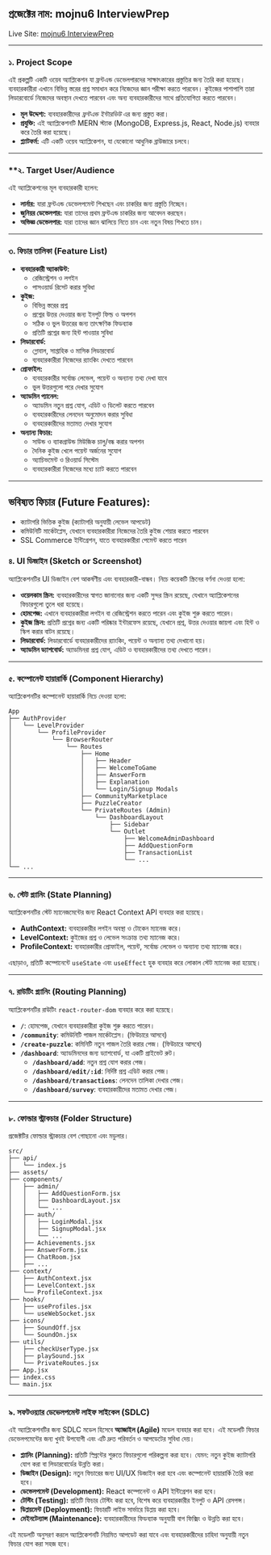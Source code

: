 ## **প্রজেক্টের নাম:** mojnu6 InterviewPrep

Live Site: [mojnu6 InterviewPrep](https://mojnu6.vercel.app/)

---

### **১. Project Scope**

এই প্রকল্পটি একটি ওয়েব অ্যাপ্লিকেশন যা ফ্রন্টএন্ড ডেভেলপারদের সাক্ষাৎকারের প্রস্তুতির জন্য তৈরি করা হয়েছে। ব্যবহারকারীরা এখানে বিভিন্ন স্তরের প্রশ্ন সমাধান করে নিজেদের জ্ঞান পরীক্ষা করতে পারবেন। কুইজের পাশাপাশি তারা লিডারবোর্ডে নিজেদের অবস্থান দেখতে পারবেন এবং অন্য ব্যবহারকারীদের সাথে প্রতিযোগিতা করতে পারবেন।

- **মূল উদ্দেশ্য:** ব্যবহারকারীদের _ফ্রন্টএন্ড ইন্টারভিউ_ এর জন্য প্রস্তুত করা।
- **প্রযুক্তি:** এই অ্যাপ্লিকেশনটি MERN স্ট্যাক (MongoDB, Express.js, React, Node.js) ব্যবহার করে তৈরি করা হয়েছে।
- **প্ল্যাটফর্ম:** এটি একটি ওয়েব অ্যাপ্লিকেশন, যা যেকোনো আধুনিক ব্রাউজারে চলবে।

---

### \*\*২. Target User/Audience

এই অ্যাপ্লিকেশনের মূল ব্যবহারকারী হলেন:

- **লার্নার:** যারা ফ্রন্টএন্ড ডেভেলপমেন্ট শিখছেন এবং চাকরির জন্য প্রস্তুতি নিচ্ছেন।
- **জুনিয়র ডেভেলপার:** যারা তাদের প্রথম ফ্রন্টএন্ড চাকরির জন্য আবেদন করছেন।
- **অভিজ্ঞ ডেভেলপার:** যারা তাদের জ্ঞান ঝালিয়ে নিতে চান এবং নতুন বিষয় শিখতে চান।

---

### **৩. ফিচার তালিকা (Feature List)**

- **ব্যবহারকারী অ্যাকাউন্ট:**
  - রেজিস্ট্রেশন ও লগইন
  - পাসওয়ার্ড রিসেট করার সুবিধা
- **কুইজ:**
  - বিভিন্ন স্তরের প্রশ্ন
  - প্রশ্নের উত্তর দেওয়ার জন্য ইনপুট ফিল্ড ও অপশন
  - সঠিক ও ভুল উত্তরের জন্য তাৎক্ষণিক ফিডব্যাক
  - প্রতিটি প্রশ্নের জন্য হিন্ট পাওয়ার সুবিধা
- **লিডারবোর্ড:**
  - গ্লোবাল, সাপ্তাহিক ও মাসিক লিডারবোর্ড
  - ব্যবহারকারীরা নিজেদের র‍্যাংকিং দেখতে পারবেন
- **প্রোফাইল:**
  - ব্যবহারকারীর সর্বোচ্চ লেভেল, পয়েন্ট ও অন্যান্য তথ্য দেখা যাবে
  - ভুল উত্তরগুলো পরে দেখার সুযোগ
- **অ্যাডমিন প্যানেল:**
  - অ্যাডমিন নতুন প্রশ্ন যোগ, এডিট ও ডিলেট করতে পারবেন
  - ব্যবহারকারীদের লেনদেন অনুমোদন করার সুবিধা
  - ব্যবহারকারীদের মতামত দেখার সুযোগ
- **অন্যান্য ফিচার:**
  - সাউন্ড ও ব্যাকগ্রাউন্ড মিউজিক চালু/বন্ধ করার অপশন
  - দৈনিক কুইজ খেলে পয়েন্ট অর্জনের সুযোগ
  - অ্যাচিভমেন্ট ও রিওয়ার্ড সিস্টেম
  - ব্যবহারকারীরা নিজেদের মধ্যে চ্যাট করতে পারবেন

---

## ভবিষ্যত ফিচার (Future Features):

- ক্যাটাগরি ভিত্তিক কুইজ (ক্যাটাগরি অনুযায়ী লেভেল আপডেট)
- কমিউনিটি মার্কেটপ্লেস, যেখানে ব্যবহারকারীরা নিজেদের তৈরি কুইজ শেয়ার করতে পারবেন
- SSL Commerce ইন্টিগ্রেশন, যাতে ব্যবহারকারীরা পেমেন্ট করতে পারেন

### **৪. UI ডিজাইন (Sketch or Screenshot)**

অ্যাপ্লিকেশনটির UI ডিজাইন বেশ আকর্ষণীয় এবং ব্যবহারকারী-বান্ধব। নিচে কয়েকটি স্ক্রিনের বর্ণনা দেওয়া হলো:

- **ওয়েলকাম স্ক্রিন:** ব্যবহারকারীদের স্বাগত জানানোর জন্য একটি সুন্দর স্ক্রিন রয়েছে, যেখানে অ্যাপ্লিকেশনের ফিচারগুলো তুলে ধরা হয়েছে।
- **হোমপেজ:** এখানে ব্যবহারকারীরা লগইন বা রেজিস্ট্রেশন করতে পারেন এবং কুইজ শুরু করতে পারেন।
- **কুইজ স্ক্রিন:** প্রতিটি প্রশ্নের জন্য একটি পরিষ্কার ইন্টারফেস রয়েছে, যেখানে প্রশ্ন, উত্তর দেওয়ার জায়গা এবং হিন্ট ও স্কিপ করার বাটন রয়েছে।
- **লিডারবোর্ড:** লিডারবোর্ডে ব্যবহারকারীদের র‍্যাংকিং, পয়েন্ট ও অন্যান্য তথ্য দেখানো হয়।
- **অ্যাডমিন ড্যাশবোর্ড:** অ্যাডমিনরা প্রশ্ন যোগ, এডিট ও ব্যবহারকারীদের তথ্য দেখতে পারেন।

---

### **৫. কম্পোনেন্ট হায়ারার্কি (Component Hierarchy)**

অ্যাপ্লিকেশনটির কম্পোনেন্ট হায়ারার্কি নিচে দেওয়া হলো:

```
App
├── AuthProvider
│   └── LevelProvider
│       └── ProfileProvider
│           └── BrowserRouter
│               └── Routes
│                   ├── Home
│                   │   ├── Header
│                   │   ├── WelcomeToGame
│                   │   ├── AnswerForm
│                   │   ├── Explanation
│                   │   └── Login/Signup Modals
│                   ├── CommunityMarketplace
│                   ├── PuzzleCreator
│                   └── PrivateRoutes (Admin)
│                       └── DashboardLayout
│                           ├── Sidebar
│                           └── Outlet
│                               ├── WelcomeAdminDashboard
│                               ├── AddQuestionForm
│                               ├── TransactionList
│                               └── ...
└── ...
```

---

### **৬. স্টেট প্ল্যানিং (State Planning)**

অ্যাপ্লিকেশনটির স্টেট ম্যানেজমেন্টের জন্য React Context API ব্যবহার করা হয়েছে।

- **AuthContext:** ব্যবহারকারীর লগইন অবস্থা ও টোকেন ম্যানেজ করে।
- **LevelContext:** কুইজের প্রশ্ন ও লেভেল সংক্রান্ত তথ্য ম্যানেজ করে।
- **ProfileContext:** ব্যবহারকারীর প্রোফাইল, পয়েন্ট, সর্বোচ্চ লেভেল ও অন্যান্য তথ্য ম্যানেজ করে।

এছাড়াও, প্রতিটি কম্পোনেন্টে `useState` এবং `useEffect` হুক ব্যবহার করে লোকাল স্টেট ম্যানেজ করা হয়েছে।

---

### **৭. রাউটিং প্ল্যানিং (Routing Planning)**

অ্যাপ্লিকেশনটির রাউটিং `react-router-dom` ব্যবহার করে করা হয়েছে।

- **`/`**: হোমপেজ, যেখানে ব্যবহারকারীরা কুইজ শুরু করতে পারেন।
- **`/community`**: কমিউনিটি পাজল মার্কেটপ্লেস। (ফিউচারে আসবে)
- **`/create-puzzle`**: কমিনিটি নতুন পাজল তৈরি করার পেজ। (ফিউচারে আসবে)
- **`/dashboard`**: অ্যাডমিনদের জন্য ড্যাশবোর্ড, যা একটি প্রাইভেট রুট।
  - **`/dashboard/add`**: নতুন প্রশ্ন যোগ করার পেজ।
  - **`/dashboard/edit/:id`**: নির্দিষ্ট প্রশ্ন এডিট করার পেজ।
  - **`/dashboard/transactions`**: লেনদেন তালিকা দেখার পেজ।
  - **`/dashboard/survey`**: ব্যবহারকারীদের মতামত দেখার পেজ।

---

### **৮. ফোল্ডার স্ট্রাকচার (Folder Structure)**

প্রজেক্টটির ফোল্ডার স্ট্রাকচার বেশ গোছানো এবং মডুলার।

```
src/
├── api/
│   └── index.js
├── assets/
├── components/
│   ├── admin/
│   │   ├── AddQuestionForm.jsx
│   │   ├── DashboardLayout.jsx
│   │   └── ...
│   ├── auth/
│   │   ├── LoginModal.jsx
│   │   ├── SignupModal.jsx
│   │   └── ...
│   ├── Achievements.jsx
│   ├── AnswerForm.jsx
│   ├── ChatRoom.jsx
│   ├── ...
├── context/
│   ├── AuthContext.jsx
│   ├── LevelContext.jsx
│   └── ProfileContext.jsx
├── hooks/
│   ├── useProfiles.jsx
│   └── useWebSocket.jsx
├── icons/
│   ├── SoundOff.jsx
│   └── SoundOn.jsx
├── utils/
│   ├── checkUserType.jsx
│   ├── playSound.jsx
│   └── PrivateRoutes.jsx
├── App.jsx
├── index.css
└── main.jsx
```

---

### **৯. সফটওয়্যার ডেভেলপমেন্ট লাইফ সাইকেল (SDLC)**

এই অ্যাপ্লিকেশনটির জন্য SDLC মডেল হিসেবে **অ্যাজাইল (Agile)** মডেল ব্যবহার করা হবে। এই মডেলটি ফিচার ডেভেলপমেন্টের জন্য খুবই উপযোগী এবং এটি দ্রুত পরিবর্তন ও আপডেটের সুবিধা দেয়।

- **প্ল্যানিং (Planning):** প্রতিটি স্প্রিন্টের শুরুতে ফিচারগুলো পরিকল্পনা করা হবে। যেমন: নতুন কুইজ ক্যাটাগরি যোগ করা বা লিডারবোর্ডের উন্নতি করা।
- **ডিজাইন (Design):** নতুন ফিচারের জন্য UI/UX ডিজাইন করা হবে এবং কম্পোনেন্ট হায়ারার্কি তৈরি করা হবে।
- **ডেভেলপমেন্ট (Development):** React কম্পোনেন্ট ও API ইন্টিগ্রেশন করা হবে।
- **টেস্টিং (Testing):** প্রতিটি ফিচার টেস্টিং করা হবে, বিশেষ করে ব্যবহারকারীর ইনপুট ও API রেসপন্স।
- **ডিপ্লয়মেন্ট (Deployment):** ফিচারটি লাইভ সার্ভারে ডিপ্লয় করা হবে।
- **মেইনটেন্যান্স (Maintenance):** ব্যবহারকারীদের ফিডব্যাক অনুযায়ী বাগ ফিক্সিং ও উন্নতি করা হবে।

এই মডেলটি অনুসরণ করলে অ্যাপ্লিকেশনটি নিয়মিত আপডেট করা যাবে এবং ব্যবহারকারীদের চাহিদা অনুযায়ী নতুন ফিচার যোগ করা সহজ হবে।

<Donate/>
<GiscusComments
  repo="codedbyMojnu/react-bangla-tutorial"
  repoId="R_kgDOLDE87Q"
  category="General"
  categoryId="DIC_kwDOLDE87c4CtCIY"
  mapping="pathname"
  inputPosition="top"
  theme="preferred_color_scheme"
  lang="en"
/>
